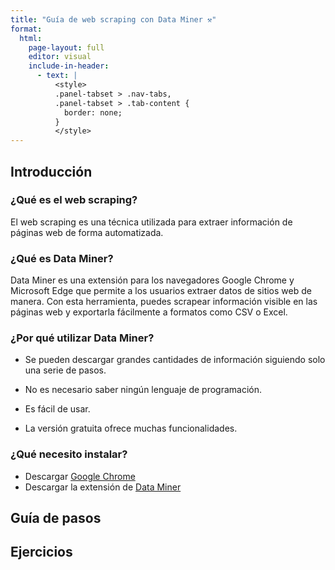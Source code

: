 ```yaml
---
title: "Guía de web scraping con Data Miner ⚒️"
format: 
  html:
    page-layout: full
    editor: visual
    include-in-header:
      - text: |
          <style>
          .panel-tabset > .nav-tabs,
          .panel-tabset > .tab-content {
            border: none;
          }
          </style>
---
```


::: {.panel-tabset .nav-pills}

## Introducción

### ¿Qué es el web scraping?

El web scraping es una técnica utilizada para extraer información de páginas web de forma automatizada.

### ¿Qué es Data Miner?

Data Miner es una extensión para los navegadores Google Chrome y Microsoft Edge que permite a los usuarios extraer datos de sitios web de manera. Con esta herramienta, puedes scrapear información visible en las páginas web y exportarla fácilmente a formatos como CSV o Excel.

### ¿Por qué utilizar Data Miner?

- Se pueden descargar grandes cantidades de información siguiendo solo una serie de pasos.
- No es necesario saber ningún lenguaje de programación.

- Es fácil de usar.

- La versión gratuita ofrece muchas funcionalidades.


### ¿Qué necesito instalar?

- Descargar [Google Chrome](https://www.google.com/intl/es-419/chrome/dr/download/)
- Descargar la extensión de [Data Miner](https://chromewebstore.google.com/detail/data-scraper-easy-web-scr/nndknepjnldbdbepjfgmncbggmopgden)

## Guía de pasos


## Ejercicios

:::